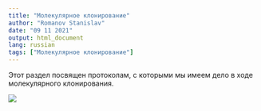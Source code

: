 ```yaml
---
title: "Молекулярное клонирование"
author: "Romanov Stanislav"
date: "09 11 2021"
output: html_document
lang: russian
tags: ["Молекулярное клонирование"]
---
```


Этот раздел посвящен протоколам, с которыми мы имеем дело в ходе молекулярного клонирования.

![](https://i.pinimg.com/originals/9b/5e/f7/9b5ef77e705c2979c9c3e891b555f152.jpg?width=40pc)
